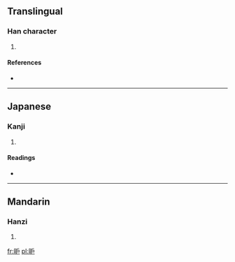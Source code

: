 ==Translingual==

===Han character===
{{Han char|rn=72|rad=日|as=04|sn=8|four=6300<sub>7</sub>|canj=日竹尸 (AHS), 日戈尸 (AIS)}}

# {{defn|Han|sort=日04}}

====References====
* {{Han ref|kx=0491.030|dkj=13795|dj=0852.110|hdz=21496.040|uh=6608|ud=26120|bh=CCC8|bd=52424}}

----

==Japanese==

===Kanji===
{{ja-kanji|grade=|rs=日04}}

# {{defn|lang=ja|sort=日04}}

====Readings====
* {{ja-readings|on=[[こ]] (ko), [[ご]] (go)|kun=[[あきらか]] (akiraka)}}

----

==Mandarin==

===Hanzi===
{{cmn-hanzi|pin=[[hù]] ([[hu4]])|wg=hu<sup>4</sup>}}

# {{defn|lang=cmn|sort=日04}}

[[fr:昈]]
[[pl:昈]]